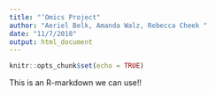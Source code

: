 ```yaml
---
title: "‘Omics Project"
author: "Aeriel Belk, Amanda Walz, Rebecca Cheek "
date: "11/7/2018"
output: html_document
---
```


```r
knitr::opts_chunk$set(echo = TRUE)
```

This is an R-markdown we can use!!